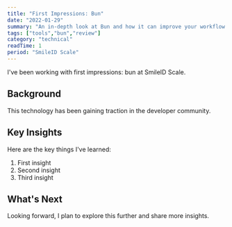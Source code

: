 ```yaml
---
title: "First Impressions: Bun"
date: "2022-01-29"
summary: "An in-depth look at Bun and how it can improve your workflow."
tags: ["tools","bun","review"]
category: "technical"
readTime: 1
period: "SmileID Scale"
---
```


I've been working with first impressions: bun at SmileID Scale.

## Background

This technology has been gaining traction in the developer community.

## Key Insights

Here are the key things I've learned:

1. First insight
2. Second insight
3. Third insight

## What's Next

Looking forward, I plan to explore this further and share more insights.

